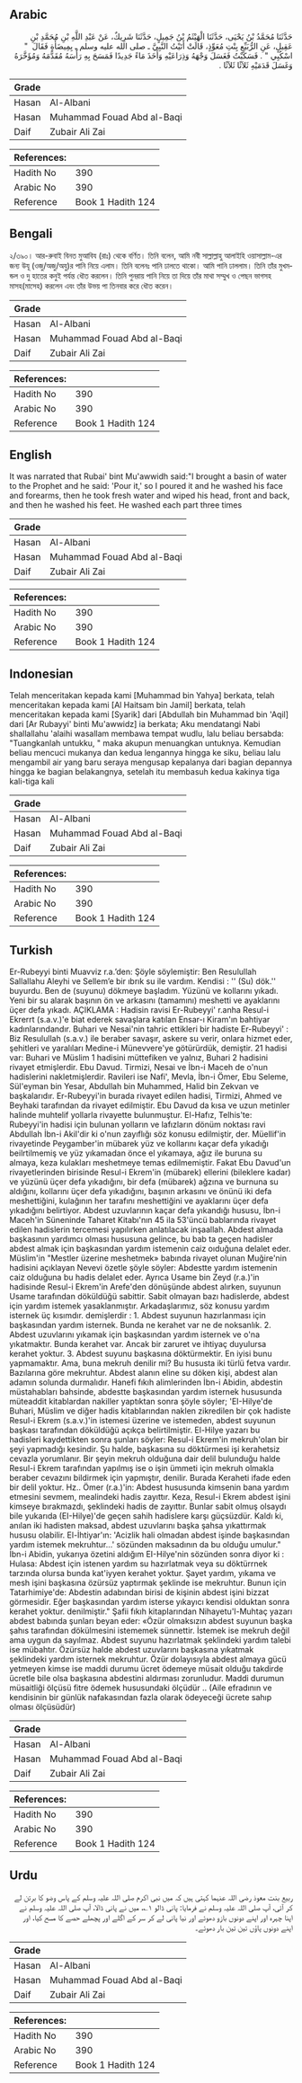 ## Arabic


<div dir="rtl" lang="ar" style={{fontSize:'larger',backgroundColor:'#f8f9fa',padding:20}}>
حَدَّثَنَا مُحَمَّدُ بْنُ يَحْيَى، حَدَّثَنَا الْهَيْثَمُ بْنُ جَمِيلٍ، حَدَّثَنَا شَرِيكٌ، عَنْ عَبْدِ اللَّهِ بْنِ مُحَمَّدِ بْنِ عَقِيلٍ، عَنِ الرُّبَيِّعِ بِنْتِ مُعَوِّذٍ، قَالَتْ أَتَيْتُ النَّبِيَّ ـ صلى الله عليه وسلم ـ بِمِيضَأَةٍ فَقَالَ ‏ "‏ اسْكُبِي ‏"‏ ‏.‏ فَسَكَبْتُ فَغَسَلَ وَجْهَهُ وَذِرَاعَيْهِ وَأَخَذَ مَاءً جَدِيدًا فَمَسَحَ بِهِ رَأْسَهُ مُقَدَّمَهُ وَمُؤَخَّرَهُ وَغَسَلَ قَدَمَيْهِ ثَلاَثًا ثَلاَثًا ‏.‏
</div>
<div style={{backgroundColor:'#f8f9fa',padding:20, marginBottom: 10}}><table> <thead> <tr> <th>Grade</th> <th></th> </tr> </thead> <tbody> <tr><td>Hasan</td><td>Al-Albani</td></tr><tr><td>Hasan</td><td>Muhammad Fouad Abd al-Baqi</td></tr><tr><td>Daif</td><td>Zubair Ali Zai</td></tr></tbody></table><table> <thead> <tr> <th>References:</th> <th></th> </tr> </thead> <tbody><tr><td>Hadith No</td><td>390</td></tr><tr><td>Arabic No</td><td>390</td></tr><tr><td>Reference</td><td>Book 1 Hadith 124</td></tr></tbody></table></div>

## Bengali


<div dir="ltr" lang="bn" style={{fontSize:'larger',backgroundColor:'#f8f9fa',padding:20}}>
২/৩৯০। আর-রুবাই বিনত মুআবিয (রাঃ) থেকে বর্ণিত। তিনি বলেন, আমি নবী সাল্লাল্লাহু আলাইহি ওয়াসাল্লাম-এর জন্য উযূ (ওজু/অজু/অযু)র পানি নিয়ে এলাম। তিনি বলেনঃ পানি ঢালতে থাকো। আমি পানি ঢাললাম। তিনি তাঁর মুখমন্ডল ও দু হাতের কনুই পর্যন্ত ধৌত করলেন। তিনি পুনরায় পানি নিয়ে তা দিয়ে তাঁর মাথা সম্মুখ ও পেছন ভাগসহ মাসহ(মাসেহ) করলেন এবং তাঁর উভয় পা তিনবার করে ধৌত করেন।
</div>
<div style={{backgroundColor:'#f8f9fa',padding:20, marginBottom: 10}}><table> <thead> <tr> <th>Grade</th> <th></th> </tr> </thead> <tbody> <tr><td>Hasan</td><td>Al-Albani</td></tr><tr><td>Hasan</td><td>Muhammad Fouad Abd al-Baqi</td></tr><tr><td>Daif</td><td>Zubair Ali Zai</td></tr></tbody></table><table> <thead> <tr> <th>References:</th> <th></th> </tr> </thead> <tbody><tr><td>Hadith No</td><td>390</td></tr><tr><td>Arabic No</td><td>390</td></tr><tr><td>Reference</td><td>Book 1 Hadith 124</td></tr></tbody></table></div>

## English


<div dir="ltr" lang="en" style={{fontSize:'larger',backgroundColor:'#f8f9fa',padding:20}}>
It was narrated that Rubai' bint Mu'awwidh said:"I brought a basin of water to the Prophet and he said: 'Pour it,' so I poured it and he washed his face and forearms, then he took fresh water and wiped his head, front and back, and then he washed his feet. He washed each part three times
</div>
<div style={{backgroundColor:'#f8f9fa',padding:20, marginBottom: 10}}><table> <thead> <tr> <th>Grade</th> <th></th> </tr> </thead> <tbody> <tr><td>Hasan</td><td>Al-Albani</td></tr><tr><td>Hasan</td><td>Muhammad Fouad Abd al-Baqi</td></tr><tr><td>Daif</td><td>Zubair Ali Zai</td></tr></tbody></table><table> <thead> <tr> <th>References:</th> <th></th> </tr> </thead> <tbody><tr><td>Hadith No</td><td>390</td></tr><tr><td>Arabic No</td><td>390</td></tr><tr><td>Reference</td><td>Book 1 Hadith 124</td></tr></tbody></table></div>

## Indonesian


<div dir="ltr" lang="id" style={{fontSize:'larger',backgroundColor:'#f8f9fa',padding:20}}>
Telah menceritakan kepada kami [Muhammad bin Yahya] berkata, telah menceritakan kepada kami [Al Haitsam bin Jamil] berkata, telah menceritakan kepada kami [Syarik] dari [Abdullah bin Muhammad bin 'Aqil] dari [Ar Rubayyi' binti Mu'awwidz] ia berkata; Aku mendatangi Nabi shallallahu 'alaihi wasallam membawa tempat wudlu, lalu beliau bersabda: "Tuangkanlah untukku, " maka akupun menuangkan untuknya. Kemudian beliau mencuci mukanya dan kedua lengannya hingga ke siku, beliau lalu mengambil air yang baru seraya mengusap kepalanya dari bagian depannya hingga ke bagian belakangnya, setelah itu membasuh kedua kakinya tiga kali-tiga kali
</div>
<div style={{backgroundColor:'#f8f9fa',padding:20, marginBottom: 10}}><table> <thead> <tr> <th>Grade</th> <th></th> </tr> </thead> <tbody> <tr><td>Hasan</td><td>Al-Albani</td></tr><tr><td>Hasan</td><td>Muhammad Fouad Abd al-Baqi</td></tr><tr><td>Daif</td><td>Zubair Ali Zai</td></tr></tbody></table><table> <thead> <tr> <th>References:</th> <th></th> </tr> </thead> <tbody><tr><td>Hadith No</td><td>390</td></tr><tr><td>Arabic No</td><td>390</td></tr><tr><td>Reference</td><td>Book 1 Hadith 124</td></tr></tbody></table></div>

## Turkish


<div dir="ltr" lang="tr" style={{fontSize:'larger',backgroundColor:'#f8f9fa',padding:20}}>
Er-Rubeyyi binti Muavviz r.a.’den: Şöyle söylemiştir: Ben Resulullah Sallallahu Aleyhi ve Sellem’e bir ıbrık su ile vardım. Kendisi : '' (Su) dök.'' buyurdu. Ben de (suyunu) dökmeye başladım. Yüzünü ve kollarını yıkadı. Yeni bir su alarak başının ön ve arkasını (tamamını) meshetti ve ayaklarını üçer defa yıkadı. AÇIKLAMA : Hadisin ravisi Er-Rubeyyi' r.anha Resul-i Ekrerrt (s.a.v.)'e biat ederek savaşlara katılan Ensar-ı Kiram'ın bahtiyar kadınlarındandır. Buhari ve Nesai'nin tahric ettikleri bir hadiste Er-Rubeyyi' : Biz Resulullah (s.a.v.) ile beraber savaşır, askere su verir, onlara hizmet eder, şehitleri ve yaralıları Medine-i Münevvere'ye götürürdük, demiştir. 21 hadisi var: Buhari ve Müslim 1 hadisini müttefiken ve yalnız, Buhari 2 hadisini rivayet etmişlerdir. Ebu Davud. Tirmizi, Nesai ve İbn-i Maceh de o'nun hadislerini nakletmişlerdir. Ravileri ise Nafi', Mevla, İbn-i Ömer, Ebu Seleme, SüI'eyman bin Yesar, Abdullah bin Muhammed, Halid bin Zekvan ve başkalarıdır. Er-Rubeyyi'in burada rivayet edilen hadisi, Tirmizi, Ahmed ve Beyhaki tarafından da rivayet edilmiştir. Ebu Davud da kısa ve uzun metinler halinde muhtelif yollarla rivayette bulunmuştur. El-Hafız, Telhis'te: Rubeyyi'in hadisi için bulunan yolların ve lafızların dönüm noktası ravi Abdullah İbn-i AkiI'dir ki o'nun zayıflığı söz konusu edilmiştir, der. Müellif'in rivayetinde Peygamber'in mübarek yüz ve kollarını kaçar defa yıkadığı beilrtilmemiş ve yüz yıkamadan önce el yıkamaya, ağız ile buruna su almaya, keza kulakları meshetmeye temas edilmemiştir. Fakat Ebu Davud'un rivayetlerinden birisinde Resul-i Ekrem'in (mübarek) ellerini (bileklere kadar) ve yüzünü üçer defa yıkadığını, bir defa (mübarek) ağzına ve burnuna su aldığını, kollarını üçer defa yıkadığını, başının arkasını ve önünü iki defa meshettiğini, kulağının her tarafını meshettiğini ve ayaklarını üçer defa yıkadığını belirtiyor. Abdest uzuvlarının kaçar defa yıkandığı hususu, İbn-i Maceh'in Süneninde Taharet Kitabı'nın 45 ila 53'üncü bablarında rivayet edilen hadislerin tercemesi yapılırken anlatılacak inşaallah. Abdest almada başkasının yardımcı olması hususuna gelince, bu bab ta geçen hadisler abdest almak için başkasından yardım istemenin caiz oıduğuna delalet eder. Müslim'in "Mestler üzerine meshetmek» babında rivayet olunan Muğire'nin hadisini açıklayan Nevevi özetle şöyle söyler: Abdestte yardım istemenin caiz olduğuna bu hadis delalet eder. Ayrıca Usame bin Zeyd (r.a.)'in hadisinde Resul-i Ekrem'in Arefe'den dönüşünde abdest alırken, suyunun Usame tarafından döküldüğü sabittir. Sabit olmayan bazı hadislerde, abdest için yardım istemek yasaklanmıştır. Arkadaşlarımız, söz konusu yardım isternek üç kısımdır. demişlerdir : 1. Abdest suyunun hazırlanması için başkasından yardım isternek. Bunda ne kerahet var ne de noksanlık. 2. Abdest uzuvlarını yıkamak için başkasından yardım isternek ve o'na yıkatmaktır. Bunda kerahet var. Ancak bir zaruret ve ihtiyaç duyulursa kerahet yoktur. 3. Abdest suyunu başkasına döktürmektir. En iyisi bunu yapmamaktır. Ama, buna mekruh denilir mi? Bu hususta iki türlü fetva vardır. Bazılarına göre mekruhtur. Abdest alanın eline su döken kişi, abdest alan adamın solunda durmalıdır. Hanefi fıkıh alimlerinden İbn-i Abidin, abdestin müstahabları bahsinde, abdestte başkasından yardım isternek hususunda müteaddit kitablardan nakiller yaptıktan sonra şöyle söyler; 'EI-Hilye'de Buhari, Müslim ve diğer hadis kitabIarından naklen zikredilen bir çok hadiste Resul-i Ekrem (s.a.v.)'in istemesi üzerine ve istemeden, abdest suyunun başkası tarafından döküldüğü açıkça belirtilmiştir. El-Hilye yazarı bu hadisleri kaydettikten sonra şunları söyler: Resul-i Ekrem'in mekruh'olan bir şeyi yapmadığı kesindir. Şu halde, başkasına su döktürmesi işi kerahetsiz cevazla yorumlanır. Bir şeyin mekruh olduğuna dair delil bulunduğu halde Resul-i Ekrem tarafından yapılmış ise o işin ümmeti için mekruh olmakla beraber cevazını bildirmek için yapmıştır, denilir. Burada Keraheti ifade eden bir delil yoktur. Hz.. Ömer (r.a.)'in: Abdest hususunda kimsenin bana yardım etmesini sevmem, mealindeki hadis zayıttır. Keza, Resul-i Ekrem abdest işini kimseye bırakmazdı, şeklindeki hadis de zayıttır. Bunlar sabit olmuş olsaydı bile yukarıda (EI-Hilye)'de geçen sahih hadislere karşı güçsüzdür. Kaldı ki, anılan iki hadisten maksad, abdest uzuvlarını başka şahsa yıkattırmak hususu olabilir. El-İhtiyar'ın: 'Acizlik hali olmadan abdest işinde başkasından yardım istemek mekruhtur...' sözünden maksadının da bu olduğu umulur." İbn-i Abidin, yukarıya özetini aldığım EI-Hilye'nin sözünden sonra diyor ki : Hulasa: Abdest için istenen yardım su hazırlatmak veya su döktürrnek tarzında olursa bunda kat'iyyen kerahet yoktur. Şayet yardım, yıkama ve mesh işini başkasına özürsüz yaptırmak şeklinde ise mekruhtur. Bunun için Tatarhimiye'de: Abdestin adabından birisi de kişinin abdest işini bizzat görmesidir. Eğer başkasından yardım isterse yıkayıcı kendisi olduktan sonra kerahet yoktur. denilmiştir." Şafii fıkıh kitapIarından Nihayetu'l-Muhtaç yazarı abdest babında şunları beyan eder: «Özür olmaksızın abdest suyunun başka şahıs tarafından dökülmesini istememek sünnettir. İstemek ise mekruh değil ama uygun da sayılmaz. Abdest suyunu hazırlatmak şeklindeki yardım talebi ise mübahtır. Özürsüz halde abdest uzuvlarını başkasına yıkatmak şeklindeki yardım isternek mekruhtur. Özür dolayısıyla abdest almaya gücü yetmeyen kimse ise maddi durumu ücret ödemeye müsait olduğu takdirde ücretle bile olsa başkasına abdestini aldırması zorunludur. Maddi durumun müsaitliği ölçüsü fitre ödemek hususundaki ölçüdür .. (Aile efradının ve kendisinin bir günlük nafakasından fazla olarak ödeyeceği ücrete sahıp olması ölçüsüdür)
</div>
<div style={{backgroundColor:'#f8f9fa',padding:20, marginBottom: 10}}><table> <thead> <tr> <th>Grade</th> <th></th> </tr> </thead> <tbody> <tr><td>Hasan</td><td>Al-Albani</td></tr><tr><td>Hasan</td><td>Muhammad Fouad Abd al-Baqi</td></tr><tr><td>Daif</td><td>Zubair Ali Zai</td></tr></tbody></table><table> <thead> <tr> <th>References:</th> <th></th> </tr> </thead> <tbody><tr><td>Hadith No</td><td>390</td></tr><tr><td>Arabic No</td><td>390</td></tr><tr><td>Reference</td><td>Book 1 Hadith 124</td></tr></tbody></table></div>

## Urdu


<div dir="rtl" lang="ur" style={{fontSize:'larger',backgroundColor:'#f8f9fa',padding:20}}>
ربیع بنت معوذ رضی اللہ عنہما کہتی ہیں کہ میں نبی اکرم صلی اللہ علیہ وسلم کے پاس وضو کا برتن لے کر آئی، آپ صلی اللہ علیہ وسلم نے فرمایا: پانی ڈالو ۱؎، میں نے پانی ڈالا، آپ صلی اللہ علیہ وسلم نے اپنا چہرہ اور اپنے دونوں بازو دھوئے اور نیا پانی لے کر سر کے اگلے اور پچھلے حصے کا مسح کیا، اور اپنے دونوں پاؤں تین تین بار دھوئے۔
</div>
<div style={{backgroundColor:'#f8f9fa',padding:20, marginBottom: 10}}><table> <thead> <tr> <th>Grade</th> <th></th> </tr> </thead> <tbody> <tr><td>Hasan</td><td>Al-Albani</td></tr><tr><td>Hasan</td><td>Muhammad Fouad Abd al-Baqi</td></tr><tr><td>Daif</td><td>Zubair Ali Zai</td></tr></tbody></table><table> <thead> <tr> <th>References:</th> <th></th> </tr> </thead> <tbody><tr><td>Hadith No</td><td>390</td></tr><tr><td>Arabic No</td><td>390</td></tr><tr><td>Reference</td><td>Book 1 Hadith 124</td></tr></tbody></table></div>